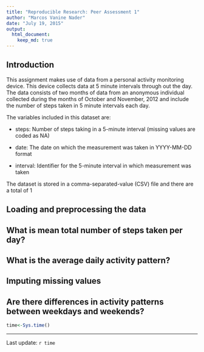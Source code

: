 ```yaml
---
title: "Reproducible Research: Peer Assessment 1"
author: "Marcos Vanine Nader"
date: "July 19, 2015"
output: 
  html_document:
    keep_md: true
---
```

## Introduction

This assignment makes use of data from a personal activity monitoring device. This device collects data at 5 minute intervals through out the day. The data consists of two months of data from an anonymous individual collected during the months of October and November, 2012 and include the number of steps taken in 5 minute intervals each day.

The variables included in this dataset are:

* steps: Number of steps taking in a 5-minute interval (missing values are coded as NA)

* date: The date on which the measurement was taken in YYYY-MM-DD format

* interval: Identifier for the 5-minute interval in which measurement was taken

The dataset is stored in a comma-separated-value (CSV) file and there are a total of 1

## Loading and preprocessing the data



## What is mean total number of steps taken per day?



## What is the average daily activity pattern?



## Imputing missing values



## Are there differences in activity patterns between weekdays and weekends?


```r
time<-Sys.time()
```

_____________________
Last update: `r time`
